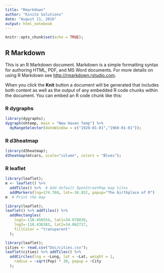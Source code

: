 ```yaml
---
title: "Rmarkdown"
author: "Kinito Solutions"
date: "August 11, 2016"
output: html_notebook
---
```


```r
knitr::opts_chunk$set(echo = TRUE);
```

## R Markdown

This is an R Markdown document. Markdown is a simple formatting syntax for authoring HTML, PDF, and MS Word documents. For more details on using R Markdown see <http://rmarkdown.rstudio.com>.

When you click the **Knit** button a document will be generated that includes both content as well as the output of any embedded R code chunks within the document. You can embed an R code chunk like this:

### R dygraphs

```r
library(dygraphs);
dygraph(nhtemp, main = "New Haven Temp") %>%
  dyRangeSelector(dateWindow = c("1920-01-01","1960-01-01"));
```

### R d3heatmap

```r
library(d3heatmap);
d3heatmap(mtcars, scale="column", colors = "Blues");
```

### R leaflet

```r
library(leaflet);
m <- leaflet() %>%
  addTiles() %>%  # Add default OpenStreetMap map tiles
  addMarkers(lng=174.768, lat=-36.852, popup="The birthplace of R")
m  # Print the map
```

```r
library(leaflet);
leaflet() %>% addTiles() %>%
  addRectangles(
    lng1=-118.456554, lat1=34.078039,
    lng2=-118.436383, lat2=34.062717,
    fillColor = "transparent"
  );
```

```r
library(leaflet);
cities <- read.csv("Doc/cities.csv");
leaflet(cities) %>% addTiles() %>%
  addCircles(lng = ~Long, lat = ~Lat, weight = 1,
    radius = ~sqrt(Pop) * 30, popup = ~City
  );
```

